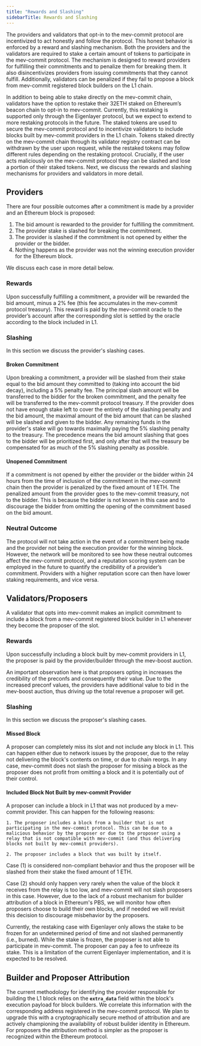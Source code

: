 ```yaml
---
title: "Rewards and Slashing"
sidebarTitle: Rewards and Slashing
---
```


The providers and validators that opt-in to the mev-commit protocol are incentivized to act honestly and follow the protocol. This honest behavior is enforced by a reward and slashing mechanism. Both the providers and the validators are required to stake a certain amount of tokens to participate in the mev-commit protocol. The mechanism is designed to reward providers for fulfilling their commitments and to penalize them for breaking them. It also disincentivizes providers from issuing commitments that they cannot fulfill. Additionally, validators can be penalized if they fail to propose a block from mev-commit registered block builders on the L1 chain.

In addition to being able to stake directly on the mev-commit chain, validators have the option to restake their 32ETH staked on Ethereum’s beacon chain to opt-in to mev-commit. Currently, this restaking is supported only through the Eigenlayer protocol, but we expect to extend to more restaking protocols in the future. The staked tokens are used to secure the mev-commit protocol and to incentivize validators to include blocks built by mev-commit providers in the L1 chain. Tokens staked directly on the mev-commit chain through its validator registry contract can be withdrawn by the user upon request, while the restaked tokens may follow different rules depending on the restaking protocol. Crucially, if the user acts maliciously on the mev-commit protocol they can be slashed and lose a portion of their staked tokens. Next, we discuss the rewards and slashing mechanisms for providers and validators in more detail.

## Providers
There are four possible outcomes after a commitment is made by a provider and an Ethereum block is proposed:

1. The bid amount is rewarded to the provider for fulfilling the commitment.  
2. The provider stake is slashed for breaking the commitment.  
3. The provider is slashed if the commitment is not opened by either the provider or the bidder.  
4. Nothing happens as the provider was not the winning execution provider for the Ethereum block.  

We discuss each case in more detail below.


### Rewards 

Upon successfully fulfilling a commitment, a provider will be rewarded the bid amount, minus a 2% fee (this fee accumulates in the mev-commit protocol treasury). This reward is paid by the mev-commit oracle to the provider’s account after the corresponding slot is settled by the oracle according to the block included in L1.

### Slashing
In this section we discuss the provider's slashing cases.

#### Broken Commitment
Upon breaking a commitment, a provider will be slashed from their stake equal to the bid amount they committed to (taking into account the bid decay), including a 5% penalty fee. The principal slash amount will be transferred to the bidder for the broken commitment, and the penalty fee will be transferred to the mev-commit protocol treasury. 
If the provider does not have enough stake left to cover the entirety of the slashing penalty and the bid amount, the maximal amount of the bid amount that can be slashed will be slashed and given to the bidder. Any remaining funds in the provider's stake will go towards maximally paying the 5% slashing penalty to the treasury. 
The precedence means the bid amount slashing that goes to the bidder will be prioritized first, and only after that will the treasury be compensated for as much of the 5% slashing penalty as possible.

#### Unopened Commitment
If a commitment is not opened by either the provider or the bidder within 24 hours from the time of inclusion of the commitment in the mev-commit chain then the provider is penalized by the fixed amount of 1 ETH. The penalized amount from the provider goes to the mev-commit treasury, not to the bidder. This is because the bidder is not known in this case and to discourage the bidder from omitting the opening of the commitment based on the bid amount.

### Neutral Outcome
The protocol will not take action in the event of a commitment being made and the provider not being the execution provider for the winning block. However, the network will be monitored to see how these neutral outcomes affect the mev-commit protocol, and a reputation scoring system can be employed in the future to quantify the credibility of a provider’s commitment. Providers with a higher reputation score can then have lower staking requirements, and vice versa.


## Validators/Proposers
A validator that opts into mev-commit makes an implicit commitment to include a block from a mev-commit registered block builder in L1 whenever they become the proposer of the slot. 

### Rewards
Upon successfully including a block built by mev-commit providers in L1, the proposer is paid by the provider/builder through the mev-boost auction. 

<Note>An important observation here is that proposers opting in increases the credibility of the preconfs and consequently their value. Due to the increased preconf values, the providers have additional value to bid in the mev-boost auction, thus driving up the total revenue a proposer will get.</Note>


### Slashing
In this section we discuss the proposer's slashing cases.

#### Missed Block
A proposer can completely miss its slot and not include any block in L1. This can happen either due to network issues by the proposer, due to the relay not delivering the block's contents on time, or due to chain reorgs. In any case, mev-commit does not slash the proposer for missing a block as the proposer does not profit from omitting a block and it is potentially out of their control.

#### Included Block Not Built by mev-commit Provider
 A proposer can include a block in L1 that was not produced by a mev-commit provider. This can happen for the following reasons:

    1. The proposer includes a block from a builder that is not participating in the mev-commit protocol. This can be due to a malicious behavior by the proposer or due to the proposer using a relay that is not compatible with mev-commit (and thus delivering blocks not built by mev-commit providers).

    2. The proposer includes a block that was built by itself.
    
Case (1) is considered non-compliant behavior and thus the proposer will be slashed from their stake the fixed amount of 1 ETH.  
  
Case (2) should only happen very rarely when the value of the block it receives from the relay is too low, and mev-commit will not slash proposers in this case. However, due to the lack of a robust mechanism for builder attribution of a block in Ethereum's PBS, we will monitor how often proposers choose to build their own blocks, and if needed we will revisit this decision to discourage misbehavior by the proposers.

Currently, the restaking case with Eigenlayer only allows the stake to be frozen for an undetermined period of time and not slashed permanently (i.e., burned). While the stake is frozen, the proposer is not able to participate in mev-commit. The proposer can pay a fee to unfreeze its stake. This is a limitation of the current Eigenlayer implementation, and it is expected to be resolved. 

## Builder and Proposer Attribution

The current methodology for identifying the provider responsible for building the L1 block relies on the **`extra_data`** field within the block's execution payload for block builders. We correlate this information with the corresponding address registered in the mev-commit protocol. We plan to upgrade this with a cryptographically secure method of attribution and are actively championing the availability of robust builder identity in Ethereum.
For proposers the attribution method is simpler as the proposer is recognized within the Ethereum protocol.


